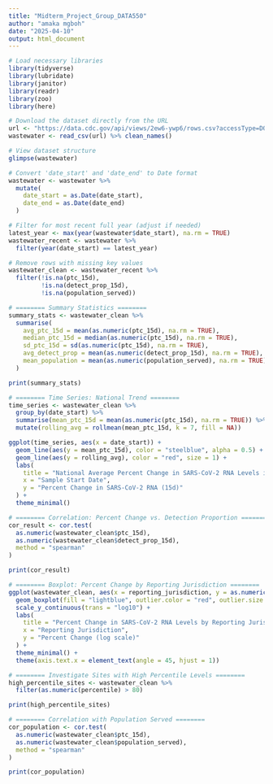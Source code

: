 ```yaml
---
title: "Midterm_Project_Group_DATA550"
author: "amaka mgboh"
date: "2025-04-10"
output: html_document
---
```


```r
# Load necessary libraries
library(tidyverse)
library(lubridate)
library(janitor)
library(readr)
library(zoo)
library(here)

# Download the dataset directly from the URL
url <- "https://data.cdc.gov/api/views/2ew6-ywp6/rows.csv?accessType=DOWNLOAD"
wastewater <- read_csv(url) %>% clean_names()

# View dataset structure
glimpse(wastewater)

# Convert 'date_start' and 'date_end' to Date format
wastewater <- wastewater %>%
  mutate(
    date_start = as.Date(date_start),
    date_end = as.Date(date_end)
  )

# Filter for most recent full year (adjust if needed)
latest_year <- max(year(wastewater$date_start), na.rm = TRUE)
wastewater_recent <- wastewater %>%
  filter(year(date_start) == latest_year)

# Remove rows with missing key values
wastewater_clean <- wastewater_recent %>%
  filter(!is.na(ptc_15d),
         !is.na(detect_prop_15d),
         !is.na(population_served))

# ======== Summary Statistics ========
summary_stats <- wastewater_clean %>%
  summarise(
    avg_ptc_15d = mean(as.numeric(ptc_15d), na.rm = TRUE),
    median_ptc_15d = median(as.numeric(ptc_15d), na.rm = TRUE),
    sd_ptc_15d = sd(as.numeric(ptc_15d), na.rm = TRUE),
    avg_detect_prop = mean(as.numeric(detect_prop_15d), na.rm = TRUE),
    mean_population = mean(as.numeric(population_served), na.rm = TRUE)
  )

print(summary_stats)

# ======== Time Series: National Trend ========
time_series <- wastewater_clean %>%
  group_by(date_start) %>%
  summarise(mean_ptc_15d = mean(as.numeric(ptc_15d), na.rm = TRUE)) %>%
  mutate(rolling_avg = rollmean(mean_ptc_15d, k = 7, fill = NA))

ggplot(time_series, aes(x = date_start)) +
  geom_line(aes(y = mean_ptc_15d), color = "steelblue", alpha = 0.5) +
  geom_line(aes(y = rolling_avg), color = "red", size = 1) +
  labs(
    title = "National Average Percent Change in SARS-CoV-2 RNA Levels in Wastewater",
    x = "Sample Start Date",
    y = "Percent Change in SARS-CoV-2 RNA (15d)"
  ) +
  theme_minimal()

# ======== Correlation: Percent Change vs. Detection Proportion ========
cor_result <- cor.test(
  as.numeric(wastewater_clean$ptc_15d),
  as.numeric(wastewater_clean$detect_prop_15d),
  method = "spearman"
)

print(cor_result)

# ======== Boxplot: Percent Change by Reporting Jurisdiction ========
ggplot(wastewater_clean, aes(x = reporting_jurisdiction, y = as.numeric(ptc_15d))) +
  geom_boxplot(fill = "lightblue", outlier.color = "red", outlier.size = 1.5) +
  scale_y_continuous(trans = "log10") +
  labs(
    title = "Percent Change in SARS-CoV-2 RNA Levels by Reporting Jurisdiction",
    x = "Reporting Jurisdiction",
    y = "Percent Change (log scale)"
  ) +
  theme_minimal() +
  theme(axis.text.x = element_text(angle = 45, hjust = 1))

# ======== Investigate Sites with High Percentile Levels ========
high_percentile_sites <- wastewater_clean %>%
  filter(as.numeric(percentile) > 80)

print(high_percentile_sites)

# ======== Correlation with Population Served ========
cor_population <- cor.test(
  as.numeric(wastewater_clean$ptc_15d),
  as.numeric(wastewater_clean$population_served),
  method = "spearman"
)

print(cor_population)
```


